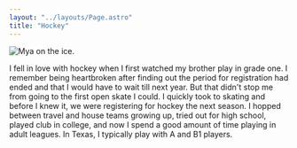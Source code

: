 ```yaml
---
layout: "../layouts/Page.astro"
title: "Hockey"
---
```


![Mya on the ice.](/img/hockey.jpg)

I fell in love with hockey when I first watched my brother play in grade one. I remember being heartbroken after finding
out the period for registration had ended and that I would have to wait till next year. But that didn't stop me from
going to the first open skate I could. I quickly took to skating and before I knew it, we were registering for hockey
the next season. I hopped between travel and house teams growing up, tried out for high school, played club in college,
and now I spend a good amount of time playing in adult leagues. In Texas, I typically play with A and B1 players.
